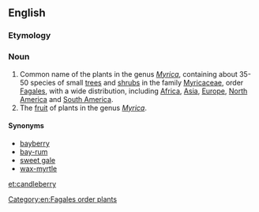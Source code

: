 ==English==
===Etymology===
{{compound|candle|berry|lang=en}}

===Noun===
{{wikipedia}}
{{en-noun|candleberries}}

# Common name of the plants in the genus ''[[Myrica]]'', containing about 35-50 species of small [[tree]]s and [[shrub]]s in the family [[Myricaceae]], order [[Fagales]], with a wide distribution, including [[Africa]], [[Asia]], [[Europe]], [[North America]] and [[South America]].
# The [[fruit]] of plants in the genus ''[[Myrica]]''.

====Synonyms====
* [[bayberry]]
* [[bay-rum]]
* [[sweet gale]]
* [[wax-myrtle]]

[[Category:en:Fagales order plants]]

[[et:candleberry]]